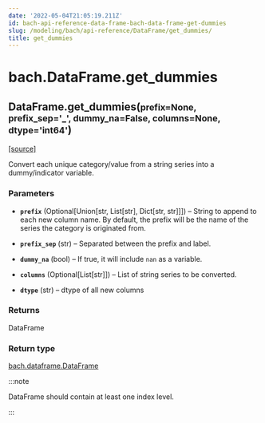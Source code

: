 ```yaml
---
date: '2022-05-04T21:05:19.211Z'
id: bach-api-reference-data-frame-bach-data-frame-get-dummies
slug: /modeling/bach/api-reference/DataFrame/get_dummies/
title: get_dummies
---
```


# bach.DataFrame.get_dummies

<div className="method">

<h2 className="signature-method"><span className="additional-name">DataFrame.</span><span className="name">get_dummies(</span><small className="parameter-list"><span className="parameter" id="prefix">prefix=None</span>, <span className="parameter" id="prefix_sep">prefix_sep='_'</span>, <span className="parameter" id="dummy_na">dummy_na=False</span>, <span className="parameter" id="columns">columns=None</span>, <span className="parameter" id="dtype">dtype='int64'</span></small>)</h2>


&#8203;<span className="view-source">[[source]](https://github.com/objectiv/objectiv-analytics/blob/main/bach/bach/dataframe.py)</span>

<div className="content">

Convert each unique category/value from a string series into a dummy/indicator variable.


### Parameters

* **`prefix`** (Optional[Union[str, List[str], Dict[str, str]]]) – String to append to each new column name. By default, the prefix will be the name of
the series the category is originated from.


* **`prefix_sep`** (str) – Separated between the prefix and label.


* **`dummy_na`** (bool) – If true, it will include `nan` as a variable.


* **`columns`** (Optional[List[str]]) – List of string series to be converted.


* **`dtype`** (str) – dtype of all new columns





### Returns

DataFrame



### Return type

[bach.dataframe.DataFrame](/modeling/bach/api-reference/DataFrame/index.mdx)


:::note

DataFrame should contain at least one index level.


:::


</div>


</div>
